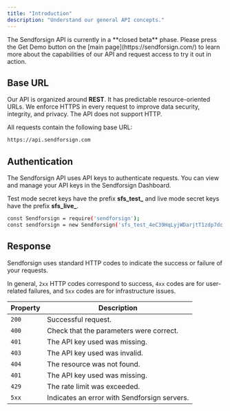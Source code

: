 ```yaml
---
title: "Introduction"
description: "Understand our general API concepts."
---
```

<Note>
The Sendforsign API is currently in a **closed beta** phase. Please press the Get Demo button on the [main page](https://sendforsign.com/) to learn 
more about the capabilities of our API and request access to try it out in action.
</Note>

## Base URL

Our API is organized around **REST**. It has predictable resource-oriented URLs. We enforce HTTPS in every request 
to improve data security, integrity, and privacy. The API does not support HTTP.

All requests contain the following base URL:
```bash
https://api.sendforsign.com
```

## Authentication

The Sendforsign API uses API keys to authenticate requests. 
You can view and manage your API keys in the Sendforsign Dashboard.

Test mode secret keys have the prefix **sfs_test_** and live mode secret keys have 
the prefix **sfs_live_**. 

```bash
const Sendforsign = require('sendforsign');
const sendforsign = new Sendforsign('sfs_test_4eC39HqLyjWDarjtT1zdp7dc');
```


## Response 
Sendforsign uses standard HTTP codes to indicate the success or failure of your requests.

In general, `2xx` HTTP codes correspond to success, `4xx` codes are for user-related failures, 
and `5xx` codes are for infrastructure issues.

| Property | Description                           |
| -------- | ------------------------------------- |
| `200`    | Successful request.|
| `400`    | Check that the parameters were correct.|
| `401`    | The API key used was missing.|
| `403`    | The API key used was invalid.|
| `404`    | The resource was not found.|
| `401`    | The API key used was missing.|
| `429`    | The rate limit was exceeded.|
| `5xx`    | Indicates an error with Sendforsign servers.|


